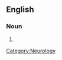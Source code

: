 ==English==

===Noun===
{{en-noun|-}}

# {{alternative spelling of|electroencephalography}}

[[Category:Neurology]]